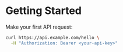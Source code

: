 # Getting Started

Make your first API request:

```bash
curl https://api.example.com/hello \
  -H "Authorization: Bearer <your-api-key>"
```
